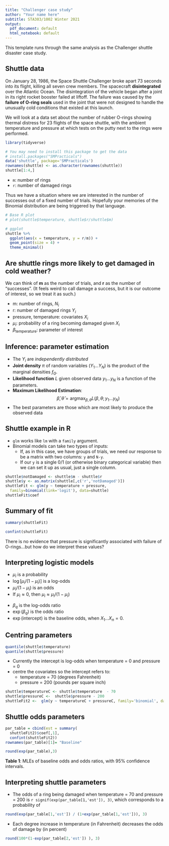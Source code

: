```yaml
---
title: "Challenger case study"
author: "Your name here"
subtitle: STA303/1002 Winter 2021
output:
  pdf_document: default
  html_notebook: default
---
```


This template runs through the same analysis as the Challenger shuttle disaster case study.

## Shuttle data

On January 28, 1986, the Space Shuttle Challenger broke apart 73 seconds into its flight, killing all seven crew members. The spacecraft **disintegrated** over the Atlantic Ocean. The disintegration of the vehicle began after a joint in its right rocket booster failed at liftoff. The failure was caused by the **failure of O-ring seals** used in the joint that were not designed to handle the unusually cold conditions that existed at this launch.

We will look at a data set about the number of rubber O-rings showing thermal distress for 23 flights of the space shuttle, with the ambient temperature and pressure at which tests on the putty next to the rings were performed.


```r
library(tidyverse)
```

```r
# You may need to install this package to get the data
# install.packages("SMPracticals")
data('shuttle', package='SMPracticals')
rownames(shuttle) <- as.character(rownames(shuttle))
shuttle[1:4,]
```

- `m`: number of rings
- `r`: number of damaged rings

Thus we have a situation where we are interested in the number of successes out of a fixed number of trials. Hopefully your memories of the Binomial distribution are being triggered by that language.

```r
# Base R plot
# plot(shuttle$temperature, shuttle$r/shuttle$m)

# ggplot
shuttle %>% 
  ggplot(aes(x = temperature, y = r/m)) +
  geom_point(size = 4) +
  theme_minimal()
```


## Are shuttle rings more likely to get damaged in cold weather? 

We can think of __m__ as the number of trials, and __r__ as the number of "successes". (It feels weird to call damage a success, but it is our outcome of interest, so we treat it as such.)

\begin{align*}
Y_i \sim & \text{Binomial}(N_i, \mu_i)\\
\log\left(\frac{\mu_i}{1-\mu_i}\right) = & X_i \beta
\end{align*}

- m: number of rings, $N_i$
- r: number of damaged rings $Y_i$
- pressure, temperature: covariates $X_i$
- $\mu_i$: probability of a ring becoming damaged given $X_i$ 
- $\beta_{\text{temperature}}$: parameter of interest


## Inference: parameter estimation

\begin{align*}
Y_i \sim & G (\mu_i, \theta)\\
h(\mu_i) = & X_i \beta\\
\pi(Y_1 ... Y_N; \beta, \theta)  = & 
\prod_{i=1}^N f_G (Y_i ; \mu_i, \theta)\\
\log L(\beta, \theta ; y_1 ... y_N) = &
\sum_{i=1}^N \log f_G (y_i; \mu_i, \theta)
\end{align*}


- The $Y_i$ are *independently distributed*
- **Joint density** $\pi$ of random variables $(Y_1  ...Y_N)$ is the product of the marginal
densities $f_G$.
- **Likelihood function** $L$ given observed data $y_1 ... y_N$ is a function of the parameters.
- **Maximum Likelihood Estimation**:
$$
\hat\beta, \hat\theta = \text{argmax}_{\beta,\theta}L(\beta, \theta ; y_1 \ldots y_N)
$$
- The best parameters are those which are most likely to produce the observed
  data

## Shuttle example in R

- `glm` works like `lm` with a `family` argument.
- Binomial models can take two types of inputs:
  - If, as in this case, we have groups of trials, we need our response to be a matrix with two columns: `y` and `N-y`.
  - If our `y` is a single 0/1 (or otherwise binary categorical variable) then we can set it up as usual, just a single column.

```r
shuttle$notDamaged <- shuttle$m - shuttle$r
shuttle$y <- as.matrix(shuttle[,c('r','notDamaged')])
shuttleFit <- glm(y ~ temperature + pressure, 
  family=binomial(link='logit'), data=shuttle)
shuttleFit$coef
```


## Summary of fit


```r
summary(shuttleFit)
```

```r
confint(shuttleFit)
```

There is no evidence that pressure is significantly associated with failure of O-rings...but how do we interpret these values?

## Interpreting logistic models

\begin{align*}
Y_i \sim & \text{Binomial}(N_i, \mu_i)\\
\log\left(\frac{\mu_i}{1-\mu_i}\right) = & \sum_{p=1}^P X_{ip} \beta_p\\
\left(\frac{\mu_i}{1-\mu_i}\right) = & \prod_{p=1}^P \exp(\beta_p)^{X_{ip}}
\end{align*}

- $\mu_i$ is a probability
- $\log[\mu_i / (1-\mu_i)]$ is a log-odds
- $\mu_i / (1-\mu_i)$ is an odds
- If $\mu_i \approx 0$, then $\mu_i \approx \mu_i / (1-\mu_i)$ 


\begin{align*}
\beta_q = &\log\left(\frac{\mu_2}{1-\mu_2}\right) - \log\left(\frac{\mu_1}{1-\mu_1}\right) \\
\exp(\beta_q) = & \left(\frac{\mu_2}{1-\mu_2}\right) \left/ \left(\frac{\mu_1}{1-\mu_1}\right)\right. \\
\end{align*}

- $\beta_q$ is the log-odds ratio
- $\exp(\beta_q)$ is the odds ratio
- $\exp(\text{intercept})$ is the baseline odds, when $X_{1} \ldots X_{n} = 0$.


## Centring parameters

```r
quantile(shuttle$temperature)
quantile(shuttle$pressure)
```


- Currently the intercept is log-odds when temperature = 0 and pressure = 0
- centre the covariates so the intercept refers to: 
  - temperature = 70 (degrees Fahrenheit)
  - pressure = 200 (pounds per square inch)


```r
shuttle$temperatureC <- shuttle$temperature  - 70
shuttle$pressureC <-  shuttle$pressure - 200
shuttleFit2 <-  glm(y ~ temperatureC + pressureC, family='binomial', data=shuttle)
```


## Shuttle odds parameters

```r
par_table = cbind(est = summary(
  shuttleFit2)$coef[,1],
  confint(shuttleFit2))
rownames(par_table)[1]= "Baseline"
```


```r
round(exp(par_table),3)
```

**Table 1**: MLEs of baseline odds and odds ratios, with  95% confidence intervals.


## Interpreting shuttle parameters

- The odds of a ring being damaged when temperature = 70 and pressure = 200  is `r signif(exp(par_table[1,'est']), 3)`, which corresponds to a probability of


```r
round(exp(par_table[1,'est']) / (1+exp(par_table[1,'est'])), 3)
```

- Each degree increase in temperature (in Fahrenheit) decreases the odds of damage by
(in percent)
```r
round(100*(1-exp(par_table[2,'est']) ), 3)
```


